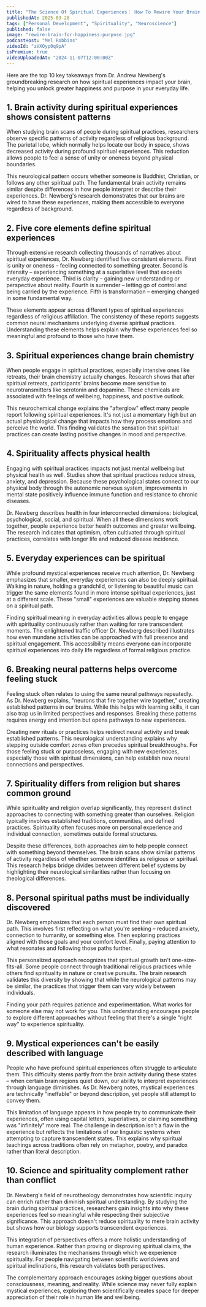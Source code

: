 ```yaml
---
title: "The Science Of Spiritual Experiences： How To Rewire Your Brain For More Happiness & Purpose"
publishedAt: 2025-03-28
tags: ["Personal Development", "Spirituality", "Neuroscience"]
published: false
image: "rewire-brain-for-happiness-purpose.jpg"
podcastHost: "Mel Robbins"
videoId: "zVXOyp0q9pA"
isPremium: true
videoUploadedAt: "2024-11-07T12:00:00Z"
---
```



<PodcastSummaryPageLayout frontmatter={frontmatter}>

Here are the top 10 key takeaways from Dr. Andrew Newberg's groundbreaking research on how spiritual experiences impact your brain, helping you unlock greater happiness and purpose in your everyday life.

## 1. Brain activity during spiritual experiences shows consistent patterns

When studying brain scans of people during spiritual practices, researchers observe specific patterns of activity regardless of religious background. The parietal lobe, which normally helps locate our body in space, shows decreased activity during profound spiritual experiences. This reduction allows people to feel a sense of unity or oneness beyond physical boundaries.

This neurological pattern occurs whether someone is Buddhist, Christian, or follows any other spiritual path. The fundamental brain activity remains similar despite differences in how people interpret or describe their experiences. Dr. Newberg's research demonstrates that our brains are wired to have these experiences, making them accessible to everyone regardless of background.

## 2. Five core elements define spiritual experiences

Through extensive research collecting thousands of narratives about spiritual experiences, Dr. Newberg identified five consistent elements. First is unity or oneness – feeling connected to something greater. Second is intensity – experiencing something at a superlative level that exceeds everyday experience. Third is clarity – gaining new understanding or perspective about reality. Fourth is surrender – letting go of control and being carried by the experience. Fifth is transformation – emerging changed in some fundamental way.

These elements appear across different types of spiritual experiences regardless of religious affiliation. The consistency of these reports suggests common neural mechanisms underlying diverse spiritual practices. Understanding these elements helps explain why these experiences feel so meaningful and profound to those who have them.

## 3. Spiritual experiences change brain chemistry

When people engage in spiritual practices, especially intensive ones like retreats, their brain chemistry actually changes. Research shows that after spiritual retreats, participants' brains become more sensitive to neurotransmitters like serotonin and dopamine. These chemicals are associated with feelings of wellbeing, happiness, and positive outlook.

This neurochemical change explains the "afterglow" effect many people report following spiritual experiences. It's not just a momentary high but an actual physiological change that impacts how they process emotions and perceive the world. This finding validates the sensation that spiritual practices can create lasting positive changes in mood and perspective.

## 4. Spirituality affects physical health

Engaging with spiritual practices impacts not just mental wellbeing but physical health as well. Studies show that spiritual practices reduce stress, anxiety, and depression. Because these psychological states connect to our physical body through the autonomic nervous system, improvements in mental state positively influence immune function and resistance to chronic diseases.

Dr. Newberg describes health in four interconnected dimensions: biological, psychological, social, and spiritual. When all these dimensions work together, people experience better health outcomes and greater wellbeing. The research indicates that optimism, often cultivated through spiritual practices, correlates with longer life and reduced disease incidence.

## 5. Everyday experiences can be spiritual

While profound mystical experiences receive much attention, Dr. Newberg emphasizes that smaller, everyday experiences can also be deeply spiritual. Walking in nature, holding a grandchild, or listening to beautiful music can trigger the same elements found in more intense spiritual experiences, just at a different scale. These "small" experiences are valuable stepping stones on a spiritual path.

Finding spiritual meaning in everyday activities allows people to engage with spirituality continuously rather than waiting for rare transcendent moments. The enlightened traffic officer Dr. Newberg described illustrates how even mundane activities can be approached with full presence and spiritual engagement. This accessibility means everyone can incorporate spiritual experiences into daily life regardless of formal religious practice.

## 6. Breaking neural patterns helps overcome feeling stuck

Feeling stuck often relates to using the same neural pathways repeatedly. As Dr. Newberg explains, "neurons that fire together wire together," creating established patterns in our brains. While this helps with learning skills, it can also trap us in limited perspectives and responses. Breaking these patterns requires energy and intention but opens pathways to new experiences.

Creating new rituals or practices helps redirect neural activity and break established patterns. This neurological understanding explains why stepping outside comfort zones often precedes spiritual breakthroughs. For those feeling stuck or purposeless, engaging with new experiences, especially those with spiritual dimensions, can help establish new neural connections and perspectives.

## 7. Spirituality differs from religion but shares common ground

While spirituality and religion overlap significantly, they represent distinct approaches to connecting with something greater than ourselves. Religion typically involves established traditions, communities, and defined practices. Spirituality often focuses more on personal experience and individual connection, sometimes outside formal structures.

Despite these differences, both approaches aim to help people connect with something beyond themselves. The brain scans show similar patterns of activity regardless of whether someone identifies as religious or spiritual. This research helps bridge divides between different belief systems by highlighting their neurological similarities rather than focusing on theological differences.

## 8. Personal spiritual paths must be individually discovered

Dr. Newberg emphasizes that each person must find their own spiritual path. This involves first reflecting on what you're seeking – reduced anxiety, connection to humanity, or something else. Then exploring practices aligned with those goals and your comfort level. Finally, paying attention to what resonates and following those paths further.

This personalized approach recognizes that spiritual growth isn't one-size-fits-all. Some people connect through traditional religious practices while others find spirituality in nature or creative pursuits. The brain research validates this diversity by showing that while the neurological patterns may be similar, the practices that trigger them can vary widely between individuals.

Finding your path requires patience and experimentation. What works for someone else may not work for you. This understanding encourages people to explore different approaches without feeling that there's a single "right way" to experience spirituality.

## 9. Mystical experiences can't be easily described with language

People who have profound spiritual experiences often struggle to articulate them. This difficulty stems partly from the brain activity during these states – when certain brain regions quiet down, our ability to interpret experiences through language diminishes. As Dr. Newberg notes, mystical experiences are technically "ineffable" or beyond description, yet people still attempt to convey them.

This limitation of language appears in how people try to communicate their experiences, often using capital letters, superlatives, or claiming something was "infinitely" more real. The challenge in description isn't a flaw in the experience but reflects the limitations of our linguistic systems when attempting to capture transcendent states. This explains why spiritual teachings across traditions often rely on metaphor, poetry, and paradox rather than literal description.

## 10. Science and spirituality complement rather than conflict

Dr. Newberg's field of neurotheology demonstrates how scientific inquiry can enrich rather than diminish spiritual understanding. By studying the brain during spiritual practices, researchers gain insights into why these experiences feel so meaningful while respecting their subjective significance. This approach doesn't reduce spirituality to mere brain activity but shows how our biology supports transcendent experiences.

This integration of perspectives offers a more holistic understanding of human experience. Rather than proving or disproving spiritual claims, the research illuminates the mechanisms through which we experience spirituality. For people navigating between scientific worldviews and spiritual inclinations, this research validates both perspectives.

The complementary approach encourages asking bigger questions about consciousness, meaning, and reality. While science may never fully explain mystical experiences, exploring them scientifically creates space for deeper appreciation of their role in human life and wellbeing.

</PodcastSummaryPageLayout>
